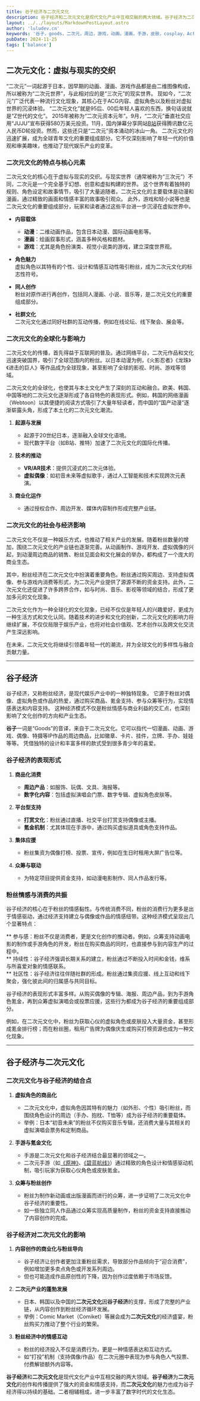 ```yaml
---
title: 谷子经济与二次元文化
description: 谷子经济和二次元文化是现代文化产业中互相交融的两大领域。谷子经济为二次元文化的创作和传播提供了强大的资金和情感支持，而二次元文化的魅力也成为谷子经济得以持续的基础。二者相辅相成，进一步丰富了数字时代的文化生态。
layout: ../../layouts/MarkdownPostLayout.astro
author: 'luludev.cn'
keywords: '谷子，goods，二次元，周边，游戏，动画，漫画，手游，皮肤，cosplay，Acfun，A站，bilibili，B站'
pubDate: 2024-11-25
tags: ['balance']
---
```


## 二次元文化：虚拟与现实的交织

“二次元”一词起源于日本，因早期的动画、漫画、游戏作品都是由二维图像构成，所以被称为“二次元世界”，与此相对应的是“三次元”的现实世界。
现如今，“二次元”广泛代表一种流行文化现象，其核心在于ACG内容、虚拟角色以及粉丝对虚拟世界的沉浸体验。
“二次元文化”就是95后、00后年轻人喜欢的东西，换句话说就是“Z世代的文化”。
2015年被称为“二次元资本元年”。9月，“二次元”垂直社交应用“JUJU”宣布获得580万美元投资。11月，国内弹幕分享网站[B站](https://www.bilibili.com/)获得腾讯数亿元人民币D轮投资。然而，这些还只是“二次元”资本涌动的冰山一角。
二次元文化的迅速扩展，成为全球青年文化的重要组成部分。它不仅深刻影响了年轻一代的价值观和审美趣味，也推动了现代娱乐产业的变革。

### 二次元文化的特点与核心元素 
二次元文化的核心在于虚拟与现实的交织。与现实世界（通常被称为“三次元”）不同，二次元是一个完全基于幻想、创意和虚拟构建的世界。
这个世界有着独特的规则、角色设定和故事情节，吸引了大量追随者。二次元文化的主要载体是动漫和漫画，通过精致的画面和情感丰富的故事吸引观众。
此外，游戏和轻小说等也是二次元文化的重要组成部分，玩家和读者通过这些平台进一步沉浸在虚拟世界中。

- **内容载体**
   - **动漫**：二维动画作品，包含日本动漫、国际动画电影等。
   - **漫画**：绘画叙事形式，涵盖多种风格和题材。
   - **游戏**：尤其是角色扮演类、视觉小说类的游戏，建立深度世界观。

- **角色魅力**  
   虚拟角色以其特有的个性、设计和情感互动性吸引粉丝，成为二次元文化的标志性符号。

- **同人创作**  
   粉丝对原作进行再创作，包括同人漫画、小说、音乐等，是二次元文化的重要组成部分。

- **社群文化**  
   二次元文化通过同好社群的互动传播，例如在线论坛、线下聚会、展会等。


### 二次元文化的全球化与影响力 
二次元文化的传播，首先得益于互联网的普及。通过网络平台，二次元作品和文化迅速突破国界，吸引了全球范围内的粉丝。以日本动漫为例，《火影忍者》《龙珠》《进击的巨人》等作品成为全球现象，甚至影响了全球的影视、时尚、游戏等领域。

二次元文化的全球化，也使其与本土文化产生了深刻的互动和融合。欧美、韩国、中国等地的二次元文化逐渐形成了各自特色的表现形式。例如，韩国的网络漫画（Webtoon）以其便捷的阅读方式吸引了大量年轻读者，而中国的“国产动漫”逐渐崭露头角，形成了本土化的二次元文化潮流。

1. **起源与发展**  
   - 起源于20世纪日本，逐渐融入全球文化语境。  
   - 现代数字平台（如B站、推特）加速了二次元文化的国际化传播。

2. **技术的推动**  
   - **VR/AR技术**：提供沉浸式的二次元体验。  
   - **虚拟偶像**：如初音未来等虚拟歌手，通过人工智能和技术实现跨次元表演。

3. **商业化运作**  
   - 通过授权合作、周边开发、媒体内容制作形成完整产业链。


### 二次元文化的社会与经济影响  
二次元文化不仅是一种娱乐方式，也推动了相关产业的发展。随着粉丝数量的增加，围绕二次元文化的产业链也逐渐完善。从动画制作、游戏开发、虚拟偶像的兴起，到动漫周边商品的销售、粉丝见面会和文化展会的举办，都构成了一个庞大的商业生态。

其中，粉丝经济在二次元文化中扮演着重要角色。粉丝通过购买周边、支持虚拟偶像、参与游戏内消费等形式，为二次元产业提供了源源不断的资金支持。此外，二次元文化还促进了许多跨界合作，如与时尚、音乐、影视等领域的结合，形成了更加多元的文化现象。
 
二次元文化作为一种全球化的文化现象，已经不仅仅是年轻人的兴趣爱好，更成为一种生活方式和文化认同。随着技术的进步和文化的创新，二次元文化的影响力将继续扩展，不仅仅局限于娱乐产业，也将对社会价值观、艺术创作以及跨文化交流产生深远影响。

在未来，二次元文化将继续引领着年轻一代的潮流，并为全球文化的多样性与融合贡献力量。

---

## 谷子经济

谷子经济，又称粉丝经济，是现代娱乐产业中的一种独特现象。
它源于粉丝对偶像、虚拟角色或作品的热爱，通过购买商品、氪金支持、参与众筹等行为，实现情感表达和内容支持。
这种经济模式不仅是粉丝情感与商业利益的交汇点，也深刻影响了文化创作的方向和产业生态。

**谷子**一词是“Goods”的音译，来自于二次元文化。它可以指代一切漫画、动画、游戏、偶像、特摄等IP作品的周边商品，比如徽章、卡片、挂件，立牌、手办、娃娃等等。
凭借独特的设计和丰富多样的款式受到很多青少年的喜爱。

### 谷子经济的表现形式
1. **商品化消费**  
   - **周边产品**：如服饰、玩偶、文具、海报等。  
   - **数字化内容**：包括虚拟演唱会门票、数字专辑、虚拟角色皮肤等。

2. **平台型支持**  
   - **打赏文化**：粉丝通过直播、社交平台打赏支持偶像或主播。  
   - **氪金机制**：尤其体现在手游中，通过购买虚拟道具或角色支持作品。

3. **集体应援**  
   - 粉丝集资为偶像打榜、投票、宣传，例如在生日时租用大屏广告位等。

4. **众筹与联动**  
   - 为特定项目提供资金支持，如动漫电影制作、同人作品发行等。

### 粉丝情感与消费的共振

谷子经济的核心在于粉丝的情感黏性。与传统消费不同，粉丝的消费行为更多是出于情感驱动，通过经济支持建立与偶像或作品的情感纽带。这种经济模式呈现出几个显著特点：

** 参与感：粉丝不仅是消费者，更是文化创作的推动者。例如，众筹支持动画电影的制作或手游角色的开发，粉丝在购买商品的同时，也直接参与到内容生产的过程中。  
** 持续性：谷子经济强调长期关系的建立，粉丝通过不断投入时间和金钱，维系与所喜爱对象的情感联系。  
** 社区性：谷子经济往往伴随社群的形成。粉丝通过集资应援、线上互动和线下聚会，强化彼此间的归属感与共同目标。 

谷子经济的表现形式丰富多样。从购买偶像的专辑、海报、周边产品，到为手游角色氪金，再到众筹虚拟演唱会或投票应援，这些行为都成为谷子经济的重要组成部分。

例如，在二次元文化中，粉丝为获取心仪的虚拟角色或皮肤投入大量资金，甚至形成氪金排行榜；而在粉丝圈，租用广告牌为偶像庆生或购买打榜资源也成为一种文化现象。

---

## 谷子经济与二次元文化


### 二次元文化与谷子经济的结合点
1. **虚拟角色的商品化**  
   - 二次元文化中，虚拟角色因其特有的魅力（如外形、个性）吸引粉丝，而围绕角色设计的周边（手办、抱枕、T恤等）成为谷子经济的重要载体。  
   - 举例：日本“初音未来”的粉丝不仅购买音乐专辑，还消费大量与其相关的虚拟演唱会票务和定制商品。  

2. **手游与氪金文化**  
   - 手游是二次元文化和谷子经济结合最显著的领域之一。  
   - 二次元手游（如[《原神》](https://ys.mihoyo.com/)、[《碧蓝航线》](https://game.bilibili.com/blhx/#!news/3163)）通过精致的角色设计和情感驱动机制，吸引玩家为获取心仪角色或皮肤氪金。  

3. **众筹与粉丝创作**  
   - 粉丝为制作新动画或出版漫画而进行的众筹，进一步证明了二次元文化中谷子经济的重要性。  
   - 如一些独立同人作品通过众筹实现高质量制作，粉丝的资金支持直接推动了内容创作的完成。  


### 谷子经济对二次元文化的影响
1. **内容创作的商业化与粉丝导向**  
   - 谷子经济让创作者更加注重粉丝需求，导致部分作品倾向于“迎合消费”，例如增加更多卖点角色或开发系列周边。  
   - 但也可能造成作品原创性的下降，因为创作过度依赖于市场反馈。  

2. **二次元产业的蓬勃发展**  
   - 日本、韩国以及中国的**二次元文化**因**谷子经济**的支撑，形成了完整的产业链，从内容创作到粉丝经济循环发展。  
   - 举例：Comic Market（Comiket）等展会成为**二次元文化**的经济盛宴，粉丝购买力推动了整个行业的繁荣。  

3. **粉丝经济中的情感互动**  
   - 粉丝的经济投入不仅是消费行为，更是一种情感表达和互动方式。  
   - 如“打投”机制（支持偶像/作品）在二次元圈中表现为参与角色人气投票、付费解锁额外内容等。  


**谷子经济**和**二次元文化**是现代文化产业中互相交融的两大领域。**谷子经济**为**二次元文化**的创作和传播提供了强大的资金和情感支持，而**二次元文化**的魅力也成为谷子经济得以持续的基础。二者相辅相成，进一步丰富了数字时代的文化生态。










